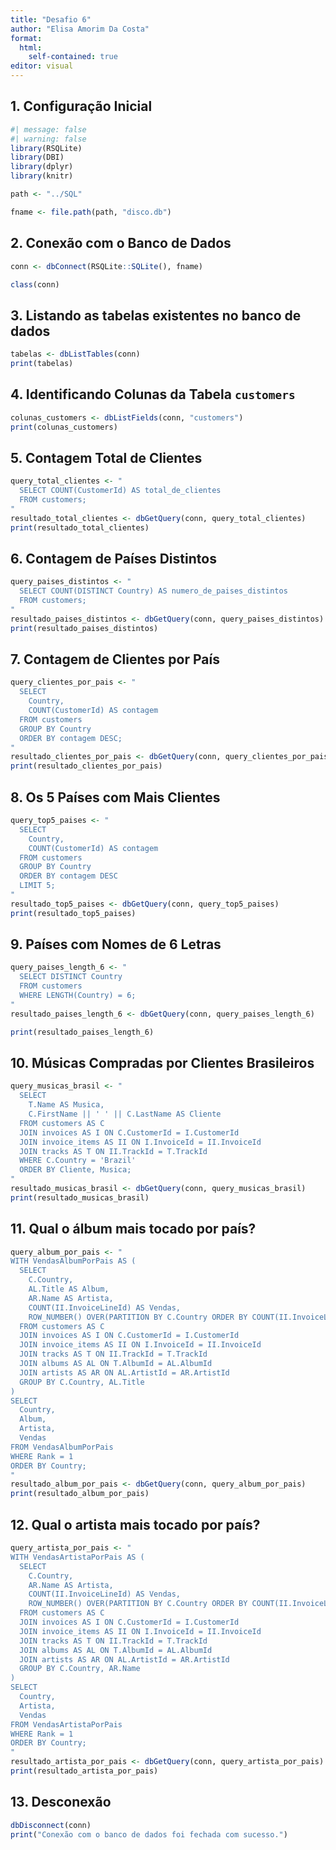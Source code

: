 ---
title: "Desafio 6"
author: "Elisa Amorim Da Costa"
format: 
  html:
    self-contained: true
editor: visual
---

## 1. Configuração Inicial

```{r}
#| message: false
#| warning: false
library(RSQLite)
library(DBI)
library(dplyr)
library(knitr)

path <- "../SQL" 

fname <- file.path(path, "disco.db")
```

## 2. Conexão com o Banco de Dados

```{r}
conn <- dbConnect(RSQLite::SQLite(), fname)

class(conn)
```

## 3. Listando as tabelas existentes no banco de dados

```{r}
tabelas <- dbListTables(conn)
print(tabelas)
```

## 4. Identificando Colunas da Tabela `customers`

```{r}
colunas_customers <- dbListFields(conn, "customers")
print(colunas_customers)
```

## 5. Contagem Total de Clientes

```{r}

query_total_clientes <- "
  SELECT COUNT(CustomerId) AS total_de_clientes
  FROM customers;
"
resultado_total_clientes <- dbGetQuery(conn, query_total_clientes)
print(resultado_total_clientes)
```

## 6. Contagem de Países Distintos

```{r}

query_paises_distintos <- "
  SELECT COUNT(DISTINCT Country) AS numero_de_paises_distintos
  FROM customers;
"
resultado_paises_distintos <- dbGetQuery(conn, query_paises_distintos)
print(resultado_paises_distintos)
```

## 7. Contagem de Clientes por País

```{r}
query_clientes_por_pais <- "
  SELECT 
    Country, 
    COUNT(CustomerId) AS contagem
  FROM customers
  GROUP BY Country
  ORDER BY contagem DESC;
"
resultado_clientes_por_pais <- dbGetQuery(conn, query_clientes_por_pais)
print(resultado_clientes_por_pais)
```

## 8. Os 5 Países com Mais Clientes

```{r}
query_top5_paises <- "
  SELECT 
    Country, 
    COUNT(CustomerId) AS contagem
  FROM customers
  GROUP BY Country
  ORDER BY contagem DESC
  LIMIT 5;
"
resultado_top5_paises <- dbGetQuery(conn, query_top5_paises)
print(resultado_top5_paises)
```

## 9. Países com Nomes de 6 Letras

```{r}
query_paises_length_6 <- "
  SELECT DISTINCT Country
  FROM customers
  WHERE LENGTH(Country) = 6;
"
resultado_paises_length_6 <- dbGetQuery(conn, query_paises_length_6)

print(resultado_paises_length_6)
```

## 10. Músicas Compradas por Clientes Brasileiros

```{r}
query_musicas_brasil <- "
  SELECT
    T.Name AS Musica,
    C.FirstName || ' ' || C.LastName AS Cliente
  FROM customers AS C
  JOIN invoices AS I ON C.CustomerId = I.CustomerId
  JOIN invoice_items AS II ON I.InvoiceId = II.InvoiceId
  JOIN tracks AS T ON II.TrackId = T.TrackId
  WHERE C.Country = 'Brazil'
  ORDER BY Cliente, Musica;
"
resultado_musicas_brasil <- dbGetQuery(conn, query_musicas_brasil)
print(resultado_musicas_brasil)
```

## 11. Qual o álbum mais tocado por país?

```{r}
query_album_por_pais <- "
WITH VendasAlbumPorPais AS (
  SELECT
    C.Country,
    AL.Title AS Album,
    AR.Name AS Artista,
    COUNT(II.InvoiceLineId) AS Vendas,
    ROW_NUMBER() OVER(PARTITION BY C.Country ORDER BY COUNT(II.InvoiceLineId) DESC) as Rank
  FROM customers AS C
  JOIN invoices AS I ON C.CustomerId = I.CustomerId
  JOIN invoice_items AS II ON I.InvoiceId = II.InvoiceId
  JOIN tracks AS T ON II.TrackId = T.TrackId
  JOIN albums AS AL ON T.AlbumId = AL.AlbumId
  JOIN artists AS AR ON AL.ArtistId = AR.ArtistId
  GROUP BY C.Country, AL.Title
)
SELECT
  Country,
  Album,
  Artista,
  Vendas
FROM VendasAlbumPorPais
WHERE Rank = 1
ORDER BY Country;
"
resultado_album_por_pais <- dbGetQuery(conn, query_album_por_pais)
print(resultado_album_por_pais)
```

## 12. Qual o artista mais tocado por país?

```{r}
query_artista_por_pais <- "
WITH VendasArtistaPorPais AS (
  SELECT
    C.Country,
    AR.Name AS Artista,
    COUNT(II.InvoiceLineId) AS Vendas,
    ROW_NUMBER() OVER(PARTITION BY C.Country ORDER BY COUNT(II.InvoiceLineId) DESC) as Rank
  FROM customers AS C
  JOIN invoices AS I ON C.CustomerId = I.CustomerId
  JOIN invoice_items AS II ON I.InvoiceId = II.InvoiceId
  JOIN tracks AS T ON II.TrackId = T.TrackId
  JOIN albums AS AL ON T.AlbumId = AL.AlbumId
  JOIN artists AS AR ON AL.ArtistId = AR.ArtistId
  GROUP BY C.Country, AR.Name
)
SELECT
  Country,
  Artista,
  Vendas
FROM VendasArtistaPorPais
WHERE Rank = 1
ORDER BY Country;
"
resultado_artista_por_pais <- dbGetQuery(conn, query_artista_por_pais)
print(resultado_artista_por_pais)
```

## 13. Desconexão

```{r}
dbDisconnect(conn)
print("Conexão com o banco de dados foi fechada com sucesso.")
```

